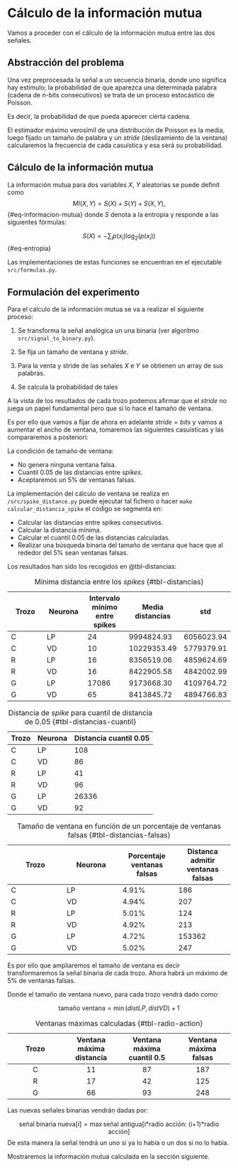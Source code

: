 # Cálculo de la información mutua  

Vamos a proceder con el cálculo de la información mutua entre las dos señales. 

## Abstracción del problema 

Una vez preprocesada la señal a un secuencia binaria, donde uno significa hay estímulo; la probabilidad de que aparezca una determinada palabra (cadena de $n$-bits consecutivos) se trata de un proceso estocástico de Poisson. 

Es decir, la probabilidad de que pueda aparecer cierta cadena. 

El estimador máximo verosímil de una distribución de Poisson es la media, luego fijado un tamaño de palabra y un *stride* (deslizamiento de la ventana) calcularemos la frecuencia de cada casuística y esa será su probabilidad. 


## Cálculo de la información mutua


La información mutua para dos variables  $X$, $Y$ aleatorias se puede definit como 
$$
MI(X,Y) = S(X) +  S(Y) + S(X,Y),
$${#eq-informacion-mutua}
donde $S$ denota a la entropía y responde a las siguientes fórmulas: 

$$
S(X) = - \sum_i p(x_i) \log_2 (p(x_i))
$${#eq-entropia}


Las implementaciones de estas funciones se encuentran en el ejecutable `src/formulas.py`. 


## Formulación del experimento 

Para el cálculo de la información mutua se va a realizar el siguiente proceso: 

1. Se transforma la señal analógica un una binaria (ver algoritmo `src/signal_to_binary.py`). 

2. Se fija un tamaño de ventana y *stride*. 

3. Para la venta y stride de las señales $X$ e $Y$ se obtienen un array de sus palabras. 

4. Se calcula la probabilidad de tales 


A la vista de los resultados de cada trozo podemos afirmar que el *stride* no juega un papel fundamental pero que sí lo hace el tamaño de ventana.

Es por ello que vamos a fijar de ahora en adelante $stride = bits$  y vamos a aumentar el ancho de ventana, tomaremos las siguientes casuísticas y las compararemos a posteriori: 

La condición de tamaño de ventana:   

- No genera ninguna ventana falsa.   
- Cuantil $0.05$ de las distancias entre *spikes*.  
- Aceptaremos un $5\%$ de ventanas falsas.   

La implementación del cálculo de ventana se realiza en `/src/spike_distance.py` puede ejecutar tal fichero o hacer `make calcular_distancia_spike` el código se segmenta en: 

- Calcular las distancias entre spikes consecutivos.  
- Calcular la distancia mínima.  
- Calcular el cuantil $0.05$ de las distancias calculadas.   
- Realizar una búsqueda binaria del tamaño de ventana que hace que al rededor del $5\%$ sean ventanas falsas.   

Los resultados han sido los recogidos en @tbl-distancias: 

Trozo | Neurona | Intervalo mínimo entre spikes |   Media distancias | std   
 --- | --- | ---  | --- | ---
 C  | LP | 24| 9994824.93 | 6056023.94  
 C  | VD | 10| 10229353.49 | 5779379.91  
 R  | LP | 16| 8356519.06 | 4859624.69  
 R  | VD | 16|8422905.58 | 4842002.99  
 G  | LP | 17086| 9173668.30 | 4109764.72  
 G  | VD | 65| 8413845.72 | 4894766.83 
: Mínima distancia entre los *spikes* {#tbl-distancias}

Trozo | Neurona | Distancia cuantil 0.05      
 --- | --- | ---    
 C  | LP | 108
 C  | VD | 86   
 R  | LP | 41     
 R  | VD | 96    
 G  | LP | 26336   
 G  | VD | 92  
:  Distancia de *spike* para cuantil de distancia de $0.05$ {#tbl-distancias-cuantil}

Trozo | Neurona | Porcentaje ventanas falsas | Distanca admitir ventanas falsas    
 --- | ---  | --- | --- 
 C  | LP | 4.91% | 186 
 C  | VD | 4.94% | 207 
 R  | LP | 5.01% | 124   
 R  | VD | 4.92% | 213  
 G  | LP | 4.72% | 153362 
 G  | VD |  5.02% | 247 |
: Tamaño de ventana en función de un porcentaje de ventanas falsas {#tbl-distancias-falsas}

Es por ello que ampliaremos el tamaño de ventana es decir transformaremos la señal binaria de cada trozo. Ahora habrá un máximo de $5\%$ de ventanas falsas. 


Donde el tamaño de ventana nuevo, para cada trozo vendrá dado como: 

$$
\text{tamaño ventana}
= 
\min(dist LP, dist VD )+1
$$


Trozo | Ventana máxima distancia | Ventana máxima cuantil $0.5$ | Ventana máxima falsas     
:-: | :-:  | :-: | :-:   
C  | 11 | 87 | 187 
R  | 17 | 42 | 125    
G  | 66 | 93 | 248   

: Ventanas máximas calculadas {#tbl-radio-action}

Las nuevas señales binarias vendrán dadas por: 

$$
\text{señal binaria nueva}[i] = 
\max \text{señal antigua[i*radio acción: (i+1)*radio acción]}
$$
De esta manera la señal tendrá un uno si ya lo había o un dos si no lo había. 

Mostraremos la información mutua calculada en la sección siguiente.

